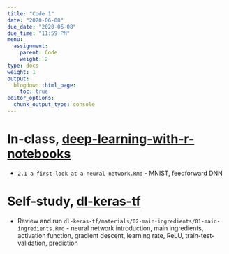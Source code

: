 ```yaml
---
title: "Code 1"
date: "2020-06-08"
due_date: "2020-06-08"
due_time: "11:59 PM"
menu:
  assignment:
    parent: Code
    weight: 2
type: docs
weight: 1
output:
  blogdown::html_page:
    toc: true
editor_options: 
  chunk_output_type: console
---
```


# In-class, [deep-learning-with-r-notebooks](https://github.com/jjallaire/deep-learning-with-r-notebooks)

- `2.1-a-first-look-at-a-neural-network.Rmd` - MNIST, feedforward DNN

# Self-study, [dl-keras-tf](https://github.com/rstudio-conf-2020/dl-keras-tf)

- Review and run `dl-keras-tf/materials/02-main-ingredients/01-main-ingredients.Rmd` - neural network introduction, main ingredients, activation function, gradient descent, learning rate, ReLU, train-test-validation, prediction
